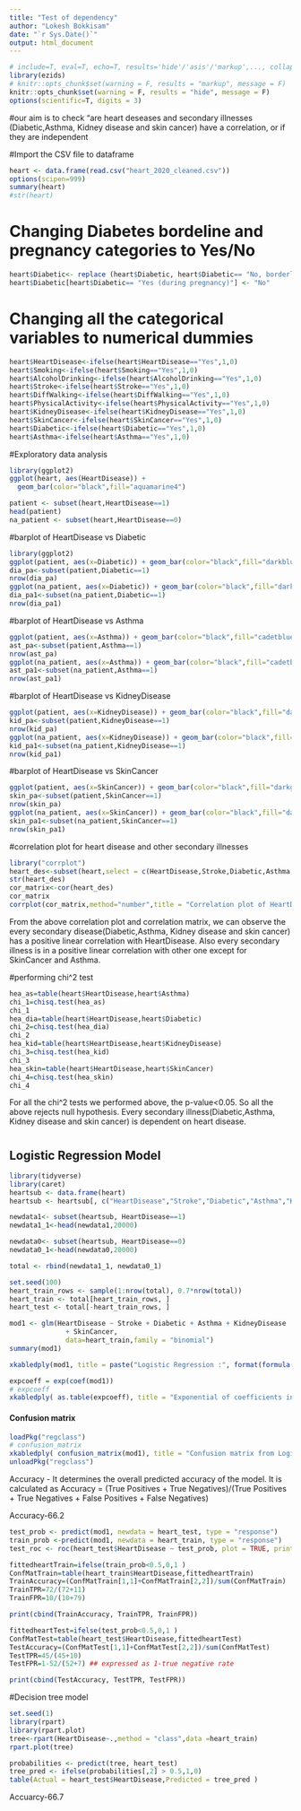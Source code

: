 ```yaml
---
title: "Test of dependency"
author: "Lokesh Bokkisam"
date: "`r Sys.Date()`"
output: html_document
---
```


```r
# include=T, eval=T, echo=T, results='hide'/'asis'/'markup',..., collapse=F, warning=T, message=T, error=T, cache=T, fig.width=6, fig.height=4, fig.dim=c(6,4) #inches, fig.align='left'/'center','right', 
library(ezids)
# knitr::opts_chunk$set(warning = F, results = "markup", message = F)
knitr::opts_chunk$set(warning = F, results = "hide", message = F)
options(scientific=T, digits = 3) 
```
#our aim is to check "are heart deseases and secondary illnesses (Diabetic,Asthma, Kidney disease and skin cancer) have a correlation, or if they are independent

#Import the CSV file to dataframe
```r
heart <- data.frame(read.csv("heart_2020_cleaned.csv"))
options(scipen=999)
summary(heart)
#str(heart)
```
# Changing Diabetes bordeline and pregnancy categories to Yes/No
```r
heart$Diabetic<- replace (heart$Diabetic, heart$Diabetic== "No, borderline diabetes" , "Yes")
heart$Diabetic[heart$Diabetic== "Yes (during pregnancy)"] <- "No"  
```
# Changing all the categorical variables to numerical dummies 
```r
heart$HeartDisease<-ifelse(heart$HeartDisease=="Yes",1,0)
heart$Smoking<-ifelse(heart$Smoking=="Yes",1,0)
heart$AlcoholDrinking<-ifelse(heart$AlcoholDrinking=="Yes",1,0)
heart$Stroke<-ifelse(heart$Stroke=="Yes",1,0)
heart$DiffWalking<-ifelse(heart$DiffWalking=="Yes",1,0)
heart$PhysicalActivity<-ifelse(heart$PhysicalActivity=="Yes",1,0)
heart$KidneyDisease<-ifelse(heart$KidneyDisease=="Yes",1,0)
heart$SkinCancer<-ifelse(heart$SkinCancer=="Yes",1,0)
heart$Diabetic<-ifelse(heart$Diabetic=="Yes",1,0)
heart$Asthma<-ifelse(heart$Asthma=="Yes",1,0)
```

#Exploratory data analysis
```r
library(ggplot2)
ggplot(heart, aes(HeartDisease)) +
  geom_bar(color="black",fill="aquamarine4")
```

```r
patient <- subset(heart,HeartDisease==1)
head(patient)
na_patient <- subset(heart,HeartDisease==0)
```
#barplot of HeartDisease vs Diabetic

```r
library(ggplot2)
ggplot(patient, aes(x=Diabetic)) + geom_bar(color="black",fill="darkblue")
dia_pa<-subset(patient,Diabetic==1)
nrow(dia_pa)
ggplot(na_patient, aes(x=Diabetic)) + geom_bar(color="black",fill="darkblue")+ scale_y_continuous(labels = scales::comma)
dia_pa1<-subset(na_patient,Diabetic==1)
nrow(dia_pa1)
```
#barplot of HeartDisease vs Asthma

```r
ggplot(patient, aes(x=Asthma)) + geom_bar(color="black",fill="cadetblue1")
ast_pa<-subset(patient,Asthma==1)
nrow(ast_pa)
ggplot(na_patient, aes(x=Asthma)) + geom_bar(color="black",fill="cadetblue1" )+ scale_y_continuous(labels = scales::comma)
ast_pa1<-subset(na_patient,Asthma==1)
nrow(ast_pa1)
```

#barplot of HeartDisease vs KidneyDisease

```r
ggplot(patient, aes(x=KidneyDisease)) + geom_bar(color="black",fill="darkcyan")
kid_pa<-subset(patient,KidneyDisease==1)
nrow(kid_pa)
ggplot(na_patient, aes(x=KidneyDisease)) + geom_bar(color="black",fill="darkcyan")+ scale_y_continuous(labels =scales::comma)
kid_pa1<-subset(na_patient,KidneyDisease==1)
nrow(kid_pa1)
```

#barplot of HeartDisease vs SkinCancer

```r
ggplot(patient, aes(x=SkinCancer)) + geom_bar(color="black",fill="darkgray")
skin_pa<-subset(patient,SkinCancer==1)
nrow(skin_pa)
ggplot(na_patient, aes(x=SkinCancer)) + geom_bar(color="black",fill="darkgray")+ scale_y_continuous(labels = scales::comma)
skin_pa1<-subset(na_patient,SkinCancer==1)
nrow(skin_pa1)
```
#correlation plot for heart disease and other secondary illnesses
```r
library("corrplot")
heart_des<-subset(heart,select = c(HeartDisease,Stroke,Diabetic,Asthma,KidneyDisease,SkinCancer))
str(heart_des)
cor_matrix<-cor(heart_des)
cor_matrix
corrplot(cor_matrix,method="number",title = "Correlation plot of HeartDisease and secondary illnesses",mar = c(0,0,1,0))
```

From the above correlation plot and correlation matrix, we can observe the every secondary disease(Diabetic,Asthma, Kidney disease and skin cancer) has a positive linear correlation with HeartDisease. Also every secondary illness is in a positive linear correlation with other one except for SkinCancer and Asthma.

#performing chi^2 test
```r
hea_as=table(heart$HeartDisease,heart$Asthma)
chi_1=chisq.test(hea_as)
chi_1
hea_dia=table(heart$HeartDisease,heart$Diabetic)
chi_2=chisq.test(hea_dia)
chi_2
hea_kid=table(heart$HeartDisease,heart$KidneyDisease)
chi_3=chisq.test(hea_kid)
chi_3
hea_skin=table(heart$HeartDisease,heart$SkinCancer)
chi_4=chisq.test(hea_skin)
chi_4
```
For all the chi^2 tests we performed above, the p-value<0.05. So all the above rejects null hypothesis. Every secondary illness(Diabetic,Asthma, Kidney disease and skin cancer) is dependent on heart disease.


#
<!-- model1 = lm(HeartDisease~Stroke + Diabetic + Asthma + KidneyDisease  -->
<!--               + SkinCancer, data=heart) -->
<!-- sum_md1 = summary(model1) # also for later use on inline codes -->
<!-- sum_md1 -->
<!-- ``` -->
<!-- ```{r} -->
<!-- heartsub <- data.frame(heart) -->
<!-- heartsub <- heartsub[, c("HeartDisease","Stroke","Diabetic","Asthma","KidneyDisease","SkinCancer")] -->
<!-- head(heartsub) -->
<!-- ``` -->

<!-- ```{r} -->
<!-- newdata1<- subset(heartsub, HeartDisease==1) -->
<!-- newdata1_1<-head(newdata1,20000) -->
<!-- nrow(newdata1_1) -->
<!-- newdata0<- subset(heartsub, HeartDisease==0) -->
<!-- newdata0_1<-head(newdata0,20000) -->
<!-- nrow(newdata0_1) -->
<!-- total <- rbind(newdata1_1, newdata0_1) -->
<!-- nrow(total) -->
<!-- summary(total) -->
<!-- ``` -->

<!-- ```{r} -->
<!--  mod1 <- glm(HeartDisease ~ Stroke + Diabetic + Asthma + KidneyDisease  -->
<!--               + SkinCancer, -->
<!--               data=heart,family = binomial) -->
<!-- summary(mod1) -->
<!-- ``` -->

<!-- ```{r} -->
<!-- xkabledply(mod1, title = paste("Logistic Regression :", format(formula(mod1)) )) -->
<!-- ``` -->

<!-- ```{r} -->
<!-- predicted<- predict(mod1, heart, type = "response") -->

<!-- hist(predicted) -->
<!-- ``` -->

<!-- ```{r growthDecayFactors, results='markup', collapse=F} -->
<!-- expcoeff = exp(coef(mod1)) -->
<!-- # expcoeff -->
<!-- xkabledply( as.table(expcoeff), title = "Exponential of coefficients in Logit Reg" ) -->
<!-- ``` -->

<!-- ### Model evaluation -->
<!-- #### Confusion matrix  -->
<!-- ```{r confusionMatrix, results='markup'} -->
<!-- loadPkg("regclass") -->
<!-- # confusion_matrix -->
<!-- xkabledply( confusion_matrix(mod1), title = "Confusion matrix from Logit Model" ) -->
<!-- unloadPkg("regclass") -->
<!-- ``` -->

<!-- Accuracy - It determines the overall predicted accuracy of the model. It is calculated as Accuracy  = (True Positives + True Negatives)/(True Positives + True Negatives + False Positives + False Negatives) -->

<!-- Accuracy-91.45 -->
<!-- #### Hosmer and Lemeshow test   -->

<!-- The Hosmer and Lemeshow Goodness of Fit test can be used to evaluate logistic regression fit.  -->

<!-- ```{r HosmerLemeshow} -->
<!-- loadPkg("ResourceSelection") # function hoslem.test( ) for logit model evaluation -->
<!-- heartLogitHoslem = hoslem.test(heart$HeartDisease, fitted(mod1)) # Hosmer and Lemeshow test, a chi-squared test -->
<!-- unloadPkg("ResourceSelection")  -->
<!-- ``` -->

<!-- The result is shown here:   -->
<!-- ```{r HosmerLemeshowRes, results='markup', collapse=F} -->
<!-- heartLogitHoslem -->
<!-- # Have not found a good way to display it. -->
<!-- ``` -->

<!-- #### Receiver-Operator-Characteristic (ROC) curve and Area-Under-Curve (AUC) -->

<!-- Receiver-Operator-Characteristic (ROC) curve and Area-Under-Curve (AUC) measures the true positive rate (or sensitivity) against the false positive rate (or specificity). The area-under-curve is always between 0.5 and 1. Values higher than 0.8 is considered good model fit.   -->
<!-- ```{r roc_auc} -->
<!-- loadPkg("pROC") # receiver operating characteristic curve, gives the diagnostic ability of a binary classifier system as its discrimination threshold is varied. The curve is on sensitivity/recall/true-positive-rate vs false_alarm/false-positive-rate/fall-out. -->
<!-- prob=predict(mod1, type = "response" ) -->
<!-- heart$prob=prob -->
<!-- h <- roc(HeartDisease~prob, data=heart) -->
<!-- auc(h) # area-under-curve prefer 0.8 or higher. -->
<!-- plot(h) -->
<!-- # unloadPkg("pROC") -->
<!-- ``` -->

<!-- ```{r} -->
<!-- library(pROC) -->
<!-- # Compute AUC for predicting Class with the variable CreditHistory.Critical -->
<!-- f1 = roc(HeartDisease~prob, data=heart)  -->
<!-- plot(f1, col="red") -->
<!-- ##  -->
<!-- ## Call: -->
<!-- ## roc.formula(formula = Class ~ CreditHistory.Critical, data = training) -->
<!-- ##  -->
<!-- ## Data: CreditHistory.Critical in 180 controls (Class Bad) < 420 cases (Class Good). -->
<!-- ## Area under the curve: 0.5944 -->
<!-- library(ROCR) -->
<!-- # Compute AUC for predicting Class with the model -->
<!-- prob <- predict(mod1, newdata=heart, type="response") -->
<!-- pred <- prediction(prob, heart$HeartDisease) -->
<!-- perf <- performance(pred, measure = "tpr", x.measure = "fpr") -->
<!-- plot(perf) -->
<!-- auc <- performance(pred, measure = "auc") -->
<!-- auc <- auc@y.values[[1]] -->
<!-- auc -->
<!-- ``` -->

<!-- ```{r} -->
<!-- heartsub <- data.frame(heart) -->
<!-- heartsub <- heartsub[, c("HeartDisease","Stroke","Diabetic","Asthma","KidneyDisease","SkinCancer")] -->
<!-- head(heartsub) -->
<!-- ``` -->

<!-- ```{r} -->
<!-- set.seed(1) -->
<!-- heart_train_rows = sample(1:nrow(heartsub),     #<- from 1 to the number of rows in the data set -->
<!--                               round(0.8 * nrow(heartsub), 0),  #<- multiply the number of rows by 0.8 and round the decimals -->
<!--                               replace = FALSE)   -->
<!-- heart_train = heartsub[heart_train_rows, ]  -->
<!-- heart_test = heartsub[-heart_train_rows, ] -->
<!-- nrow(heart_train) -->
<!-- nrow(heart_test) -->
<!-- ``` -->

<!-- ```{r} -->
<!-- install.packages("class")  -->
<!-- loadPkg("class") -->

<!-- # k-Nearest Neighbor is a randomized algorithm, so make sure to -->
<!-- # use set.seed() to make your results repeatable. -->
<!-- set.seed(1) -->
<!-- heart_3NN = knn(train = heart_train[, c("Stroke", "Diabetic", "Asthma","KidneyDisease","SkinCancer")],  #<- training set cases -->
<!--                test = heart_test[, c("Stroke", "Diabetic", "Asthma","KidneyDisease","SkinCancer")],    #<- test set cases -->
<!--                cl = heart_train[, "HeartDisease"],                         #<- category for true classification -->
<!--                k = 3) #,                                                    #<- number of neighbors considered -->
<!--                # use.all = TRUE)                                            #<- control ties between class assignments -->
<!--                                                                             #   If true, all distances equal to the k-th largest are included -->

<!-- # View the output. -->
<!-- str(heart_3NN) -->
<!-- length(heart_3NN) -->
<!-- table(heart_3NN) -->
<!-- ``` -->


<!-- ```{r} -->
<!-- set.seed(100) -->
<!-- heart_train_rows <- sample(1:nrow(heartsub), 0.5*nrow(heartsub)) -->
<!-- heart_train <- heartsub[heart_train_rows, ] -->
<!-- heart_test <- heartsub[-heart_train_rows, ] -->
<!-- ``` -->

<!-- ```{r} -->
<!--  mod1 <- glm(HeartDisease ~ Stroke + Diabetic + Asthma + KidneyDisease  -->
<!--               + SkinCancer, -->
<!--               data=heart_train,family = "binomial") -->
<!-- summary(mod1) -->
<!-- ``` -->

<!-- ```{r} -->
<!-- head(predict(mod1, type = "response")) -->
<!-- trn_pred <- ifelse(predict(mod1, type = "response") > 0.5, "1", "0") -->
<!-- head(trn_pred) -->

<!-- fittedSamplesTrain=predict(mod1, newdata=heart_train, type="response") -->
<!-- fittedGenderTrain=ifelse(fittedSamplesTrain<0.5,0,1 ) -->
<!-- ConfMatTrain=table(heart_train$HeartDisease,fittedGenderTrain) -->
<!-- TrainAccuracy=(ConfMatTrain[1,1]+ConfMatTrain[2,2])/sum(ConfMatTrain) -->
<!-- TrainTPR=72/(72+11) -->
<!-- TrainFPR=10/(10+79) -->

<!-- print(cbind(TrainAccuracy, TrainTPR, TrainFPR)) -->

<!-- fittedSamplesTest=predict(mod1, newdata=heart_test, type="response") -->
<!-- fittedGenderTest=ifelse(fittedSamplesTest<0.5,0,1 ) -->
<!-- ConfMatTest=table(heart_test$HeartDisease,fittedGenderTest) -->
<!-- TestAccuracy=(ConfMatTest[1,1]+ConfMatTest[2,2])/sum(ConfMatTest) -->
<!-- TestTPR=45/(45+10) -->
<!-- TestFPR=1-52/(52+7) ## expressed as 1-true negative rate -->

<!-- print(cbind(TestAccuracy, TestTPR, TestFPR)) -->
<!-- ``` -->
<!-- ```{r} -->
<!-- heart_predict<- predict (mod1, heart_test) -->
<!-- table = table(heart_predict, heart_test$HeartDisease) -->
<!-- mean(as.character(heart_predict) != as.character(heart_test$HeartDisease)) -->
<!-- ``` -->
#

## Logistic Regression Model

```r
library(tidyverse)
library(caret)
heartsub <- data.frame(heart)
heartsub <- heartsub[, c("HeartDisease","Stroke","Diabetic","Asthma","KidneyDisease","SkinCancer")]

newdata1<- subset(heartsub, HeartDisease==1)
newdata1_1<-head(newdata1,20000)

newdata0<- subset(heartsub, HeartDisease==0)
newdata0_1<-head(newdata0,20000)

total <- rbind(newdata1_1, newdata0_1)

set.seed(100)
heart_train_rows <- sample(1:nrow(total), 0.7*nrow(total))
heart_train <- total[heart_train_rows, ]
heart_test <- total[-heart_train_rows, ]
```

```r
mod1 <- glm(HeartDisease ~ Stroke + Diabetic + Asthma + KidneyDisease 
              + SkinCancer,
              data=heart_train,family = "binomial")
summary(mod1)
```

```r
xkabledply(mod1, title = paste("Logistic Regression :", format(formula(mod1)) ))
```

```r
expcoeff = exp(coef(mod1))
# expcoeff
xkabledply( as.table(expcoeff), title = "Exponential of coefficients in Logit Reg" )
```

#### Confusion matrix 
```r
loadPkg("regclass")
# confusion_matrix
xkabledply( confusion_matrix(mod1), title = "Confusion matrix from Logit Model" )
unloadPkg("regclass")
```

Accuracy - It determines the overall predicted accuracy of the model. It is calculated as Accuracy  = (True Positives + True Negatives)/(True Positives + True Negatives + False Positives + False Negatives)

Accuracy-66.2

```r
test_prob <- predict(mod1, newdata = heart_test, type = "response")
train_prob <-predict(mod1, newdata = heart_train, type = "response")
test_roc <- roc(heart_test$HeartDisease ~ test_prob, plot = TRUE, print.auc = TRUE)
```

```r
fittedheartTrain=ifelse(train_prob<0.5,0,1 )
ConfMatTrain=table(heart_train$HeartDisease,fittedheartTrain)
TrainAccuracy=(ConfMatTrain[1,1]+ConfMatTrain[2,2])/sum(ConfMatTrain)
TrainTPR=72/(72+11)
TrainFPR=10/(10+79)

print(cbind(TrainAccuracy, TrainTPR, TrainFPR))

fittedheartTest=ifelse(test_prob<0.5,0,1 )
ConfMatTest=table(heart_test$HeartDisease,fittedheartTest)
TestAccuracy=(ConfMatTest[1,1]+ConfMatTest[2,2])/sum(ConfMatTest)
TestTPR=45/(45+10)
TestFPR=1-52/(52+7) ## expressed as 1-true negative rate

print(cbind(TestAccuracy, TestTPR, TestFPR))
```

#Decision tree model
```r
set.seed(1)
library(rpart)
library(rpart.plot)
tree<-rpart(HeartDisease~.,method = "class",data =heart_train)
rpart.plot(tree)
```

```r
probabilities <- predict(tree, heart_test)
tree_pred <- ifelse(probabilities[,2] > 0.5,1,0)
table(Actual = heart_test$HeartDisease,Predicted = tree_pred )
```

Accuarcy-66.7
